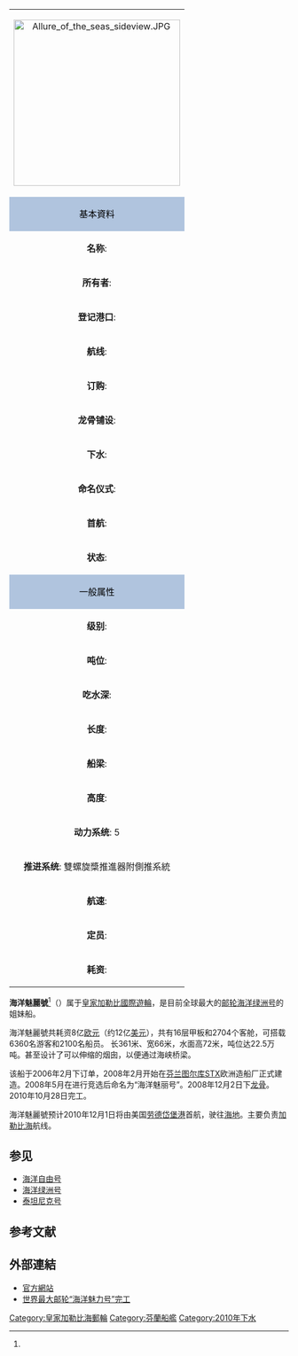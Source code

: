 {{Refimprove |time=2010-10-16T05:29:46+00:00 }}

{| class="infobox"  align="right" cellpadding="2" cellspacing="0" width="300"
|-----
| colspan="2" align="center" bgcolor="#efefef" | [[File:Allure_of_the_seas_sideview.JPG|300px]]
<br />
|-----
! colspan="2" style="color: black; background: #B0C4DE;" | 基本資料
|-----
| width="82" | '''名称''': || width="206" | 海洋魅麗號
|-----
| width="82" | '''所有者''': || width="206" | [[皇家加勒比國際遊輪|皇家加勒比國際遊輪]]
|-----
| width="82" | '''登记港口''': || width="206" | [[巴哈马|巴哈马]]
|-----
| width="82" | '''航线''': || width="206" | [[加勒比海|加勒比海]]
|-----
| width="82" | '''订购''': || width="206" | 2006年2月
|-----
| width="82" | '''龙骨铺设''': || width="206" | 2008年12月2日
|-----
| width="82" | '''下水''': || width="206" | 
|-----
| width="82" | '''命名仪式''':
| width="206" | 2010年11月 
|-----
| width="82" | '''首航''':
| width="206" | 2010年12月
|-----
| width="82" | '''状态''': || width="206" | 
|-----
! colspan="2" style="color: black; background: #B0C4DE;" | 一般属性
|-----
| width="82" | '''级别''': || width="206" | [[绿洲级|绿洲级]]
|-----
| width="82" | '''吨位''': || width="206" | 225,282
|-----
| width="82" | '''吃水深''': || width="206" | 9.1米或30英尺
|-----
| width="82" | '''长度''': || width="206" | 361.8米或1,187英尺
|-----
| width="82" | '''船梁''': || width="206" | 63.4米或208英尺
|-----
| width="82" | '''高度''': || width="206" | 72米或236英尺
|-----
| width="82" | '''动力系统''': 5
| width="206" | 
|-----
| width="82" | '''推进系统''': 雙螺旋槳推進器附側推系統
| width="206" | 
|-----
| width="82" | '''航速''': || width="206" | 22.6 节（53.5km/h）
|-----
| width="82" | '''定员''': || width="206" | 5,400 游客与 2,165 船员
|-----
| width="82" | '''耗资''':
| width="206" | 约12亿美元 (8亿欧元)
|}

'''海洋魅麗號'''<ref name="RC_AS"/>（{{lang-en|Allure of the Seas}}）属于[[皇家加勒比國際遊輪|皇家加勒比國際遊輪]]，是目前全球最大的[[邮轮|邮轮]][[海洋绿洲号|海洋绿洲号]]的姐妹船。

海洋魅麗號共耗资8亿[[欧元|欧元]]（约12亿[[美元|美元]]），共有16层甲板和2704个客舱，可搭载6360名游客和2100名船员。 长361米、宽66米，水面高72米，吨位达22.5万吨。甚至设计了可以伸缩的烟囱，以便通过海峡桥梁。

该船于2006年2月下订单，2008年2月开始在[[芬兰|芬兰]][[图尔库|图尔库]]STX欧洲造船厂正式建造。2008年5月在进行竞选后命名为“海洋魅丽号”。2008年12月2日下[[龙骨|龙骨]]。2010年10月28日完工。

海洋魅麗號预计2010年12月1日将由美国[[劳德岱堡港|劳德岱堡港]]首航，驶往[[海地|海地]]。主要负责[[加勒比海|加勒比海]]航线。

== 参见 ==
* [[海洋自由号|海洋自由号]]
* [[海洋绿洲号|海洋绿洲号]]
* [[泰坦尼克号|泰坦尼克号]]

== 参考文献 ==
{{Reflist|refs=
<ref name="RC_AS">{{cite web | url = https://www.royalcaribbean.com/hkg/zh/cruise-ships/allure-of-the-seas | title = 海洋魅麗號 | language = zh | publisher =  皇家加勒比國際遊輪 | accessdate = 2022-03-23}}</ref>
}}

== 外部連結 ==
{{Commonscat|Allure of the Seas (ship, 2010)}}
* [https://www.royalcaribbean.com/cruise-ships/allure-of-the-seas 官方網站] {{Wayback|url=https://www.royalcaribbean.com/cruise-ships/allure-of-the-seas |date=20180719024624 }}
* [http://www.sciam.com.cn/html/tupianchanglang/wenming/2010/1102/13831.html 世界最大邮轮“海洋魅力号”完工] {{Wayback|url=http://www.sciam.com.cn/html/tupianchanglang/wenming/2010/1102/13831.html |date=20101213161354 }}

{{Royal Caribbean Cruise International Ships}}

[[Category:皇家加勒比海郵輪|Category:皇家加勒比海郵輪]]
[[Category:芬蘭船艦|Category:芬蘭船艦]]
[[Category:2010年下水|Category:2010年下水]]